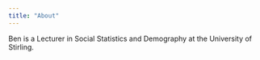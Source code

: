 ```yaml
---
title: "About"
---
```


Ben is a Lecturer in Social Statistics and Demography at the University of Stirling.